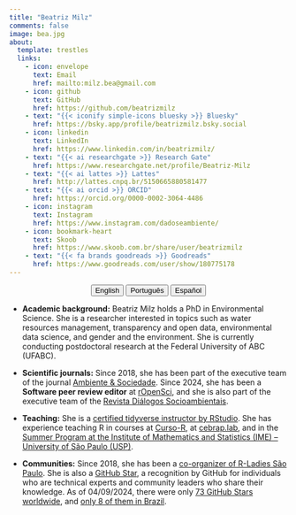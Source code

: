 ```yaml
---
title: "Beatriz Milz"
comments: false
image: bea.jpg
about:
  template: trestles
  links:
    - icon: envelope
      text: Email
      href: mailto:milz.bea@gmail.com
    - icon: github
      text: GitHub
      href: https://github.com/beatrizmilz
    - text: "{{< iconify simple-icons bluesky >}} Bluesky"
      href: https://bsky.app/profile/beatrizmilz.bsky.social           
    - icon: linkedin
      text: LinkedIn
      href: https://www.linkedin.com/in/beatrizmilz/  
    - text: "{{< ai researchgate >}} Research Gate"
      href: https://www.researchgate.net/profile/Beatriz-Milz
    - text: "{{< ai lattes >}} Lattes"
      href: http://lattes.cnpq.br/5150665880581477
    - text: "{{< ai orcid >}} ORCID"
      href: https://orcid.org/0000-0002-3064-4486
    - icon: instagram
      text: Instagram
      href: https://www.instagram.com/dadoseambiente/   
    - icon: bookmark-heart
      text: Skoob
      href: https://www.skoob.com.br/share/user/beatrizmilz  
    - text: "{{< fa brands goodreads >}} Goodreads"
      href: https://www.goodreads.com/user/show/180775178 
---
```


<center>

::: {.btn-group role="group" aria-label="About"}
<a href="about.html"> <button type="button" class="btn btn-primary me-md-2 btn-sm">English</button></a> <a href="about-pt.html"> <button type="button" class="btn btn-primary me-md-2 btn-sm">Português</button></a> <a href="about-es.html"><button type="button" class="btn btn-primary me-md-2 btn-sm">Español</button></a>
:::

</center>

::: {#hero-heading}

- **Academic background:** Beatriz Milz holds a PhD in Environmental Science. She is a researcher interested in topics such as water resources management, transparency and open data, environmental data science, and gender and the environment. She is currently conducting postdoctoral research at the Federal University of ABC (UFABC).

- **Scientific journals:** Since 2018, she has been part of the executive team of the journal [Ambiente & Sociedade](https://www.scielo.br/j/asoc/). Since 2024, she has been a **Software peer review editor** at [rOpenSci](https://ropensci.org/), and she is also part of the executive team of the [Revista Diálogos Socioambientais](https://periodicos.ufabc.edu.br/index.php/dialogossocioambientais/index).

- **Teaching:** She is a [certified tidyverse instructor by RStudio](https://education.rstudio.com/trainers/people/milz+beatriz/). She has experience teaching R in courses at [Curso-R](https://curso-r.com/), at [cebrap.lab](https://cebrap.org.br/cebrap-lab/), and in the [Summer Program at the Institute of Mathematics and Statistics (IME) – University of São Paulo (USP)](https://www.ime.usp.br/verao/).

- **Communities:** Since 2018, she has been a [co-organizer of R-Ladies São Paulo](https://rladies-sp.org/). She is also a [GitHub Star](https://stars.github.com/profiles/beatrizmilz/), a recognition by GitHub for individuals who are technical experts and community leaders who share their knowledge. As of 04/09/2024, there were only [73 GitHub Stars worldwide](https://stars.github.com/profiles/), and [only 8 of them in Brazil](https://stars.github.com/profiles/?country=Brazil).
:::
